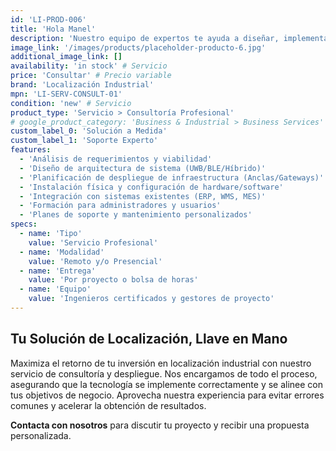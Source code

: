 ```yaml
---
id: 'LI-PROD-006'
title: 'Hola Manel'
description: 'Nuestro equipo de expertos te ayuda a diseñar, implementar y optimizar la solución de localización industrial perfecta para tus necesidades específicas. Desde el análisis inicial hasta la puesta en marcha y el soporte continuo.'
image_link: '/images/products/placeholder-producto-6.jpg'
additional_image_link: []
availability: 'in stock' # Servicio
price: 'Consultar' # Precio variable
brand: 'Localización Industrial'
mpn: 'LI-SERV-CONSULT-01'
condition: 'new' # Servicio
product_type: 'Servicio > Consultoría Profesional'
# google_product_category: 'Business & Industrial > Business Services'
custom_label_0: 'Solución a Medida'
custom_label_1: 'Soporte Experto'
features:
  - 'Análisis de requerimientos y viabilidad'
  - 'Diseño de arquitectura de sistema (UWB/BLE/Híbrido)'
  - 'Planificación de despliegue de infraestructura (Anclas/Gateways)'
  - 'Instalación física y configuración de hardware/software'
  - 'Integración con sistemas existentes (ERP, WMS, MES)'
  - 'Formación para administradores y usuarios'
  - 'Planes de soporte y mantenimiento personalizados'
specs:
  - name: 'Tipo'
    value: 'Servicio Profesional'
  - name: 'Modalidad'
    value: 'Remoto y/o Presencial'
  - name: 'Entrega'
    value: 'Por proyecto o bolsa de horas'
  - name: 'Equipo'
    value: 'Ingenieros certificados y gestores de proyecto'
---
```


## Tu Solución de Localización, Llave en Mano

Maximiza el retorno de tu inversión en localización industrial con nuestro servicio de consultoría y despliegue. Nos encargamos de todo el proceso, asegurando que la tecnología se implemente correctamente y se alinee con tus objetivos de negocio. Aprovecha nuestra experiencia para evitar errores comunes y acelerar la obtención de resultados.

**Contacta con nosotros** para discutir tu proyecto y recibir una propuesta personalizada. 